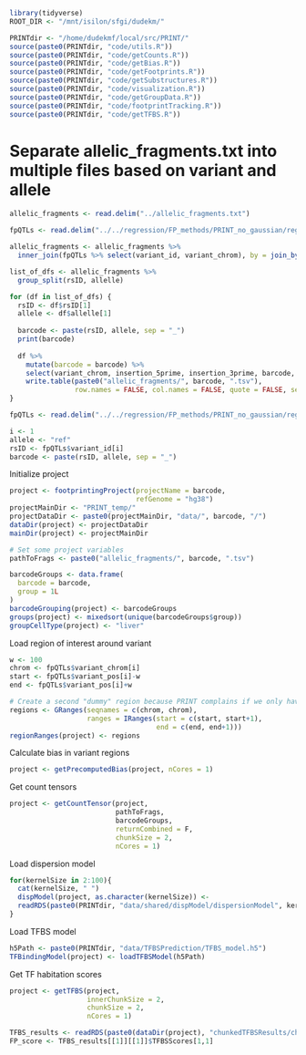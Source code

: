 ```r
library(tidyverse)
ROOT_DIR <- "/mnt/isilon/sfgi/dudekm/"

PRINTdir <- "/home/dudekmf/local/src/PRINT/"
source(paste0(PRINTdir, "code/utils.R"))
source(paste0(PRINTdir, "code/getCounts.R"))
source(paste0(PRINTdir, "code/getBias.R"))
source(paste0(PRINTdir, "code/getFootprints.R"))
source(paste0(PRINTdir, "code/getSubstructures.R"))
source(paste0(PRINTdir, "code/visualization.R"))
source(paste0(PRINTdir, "code/getGroupData.R"))
source(paste0(PRINTdir, "code/footprintTracking.R"))
source(paste0(PRINTdir, "code/getTFBS.R"))
```

# Separate allelic_fragments.txt into multiple files based on variant and allele
```r
allelic_fragments <- read.delim("../allelic_fragments.txt")

fpQTLs <- read.delim("../../regression/FP_methods/PRINT_no_gaussian/regression_results/fpQTLs_covariates_FDR5.txt")

allelic_fragments <- allelic_fragments %>%
  inner_join(fpQTLs %>% select(variant_id, variant_chrom), by = join_by(rsID == variant_id))
```

```r
list_of_dfs <- allelic_fragments %>%
  group_split(rsID, allelle) 

for (df in list_of_dfs) {
  rsID <- df$rsID[1]
  allele <- df$allelle[1]
  
  barcode <- paste(rsID, allele, sep = "_")
  print(barcode)
  
  df %>%
    mutate(barcode = barcode) %>%
    select(variant_chrom, insertion_5prime, insertion_3prime, barcode, count) %>%
    write.table(paste0("allelic_fragments/", barcode, ".tsv"), 
                row.names = FALSE, col.names = FALSE, quote = FALSE, sep = "\t")
}
```



```r
fpQTLs <- read.delim("../../regression/FP_methods/PRINT_no_gaussian/regression_results/fpQTLs_covariates_FDR5.txt")
```

```r
i <- 1
allele <- "ref"
rsID <- fpQTLs$variant_id[i]
barcode <- paste(rsID, allele, sep = "_")


```

Initialize project
```r
project <- footprintingProject(projectName = barcode,
                               refGenome = "hg38")
projectMainDir <- "PRINT_temp/"
projectDataDir <- paste0(projectMainDir, "data/", barcode, "/")
dataDir(project) <- projectDataDir
mainDir(project) <- projectMainDir

# Set some project variables
pathToFrags <- paste0("allelic_fragments/", barcode, ".tsv")

barcodeGroups <- data.frame(
  barcode = barcode,
  group = 1L
)
barcodeGrouping(project) <- barcodeGroups
groups(project) <- mixedsort(unique(barcodeGroups$group))
groupCellType(project) <- "liver"
```


Load region of interest around variant
```r
w <- 100
chrom <- fpQTLs$variant_chrom[i]
start <- fpQTLs$variant_pos[i]-w
end <- fpQTLs$variant_pos[i]+w

# Create a second "dummy" region because PRINT complains if we only have one region
regions <- GRanges(seqnames = c(chrom, chrom),
                   ranges = IRanges(start = c(start, start+1), 
                                    end = c(end, end+1)))
regionRanges(project) <- regions
```

Calculate bias in variant regions
```r
project <- getPrecomputedBias(project, nCores = 1)
```


Get count tensors
```r
project <- getCountTensor(project, 
                          pathToFrags, 
                          barcodeGroups, 
                          returnCombined = F,
                          chunkSize = 2,
                          nCores = 1)
```




Load dispersion model
```r
for(kernelSize in 2:100){
  cat(kernelSize, " ")
  dispModel(project, as.character(kernelSize)) <-
  readRDS(paste0(PRINTdir, "data/shared/dispModel/dispersionModel", kernelSize, "bp.rds"))
}
```

Load TFBS model
```r
h5Path <- paste0(PRINTdir, "data/TFBSPrediction/TFBS_model.h5")
TFBindingModel(project) <- loadTFBSModel(h5Path)
```

Get TF habitation scores
```r
project <- getTFBS(project, 
                   innerChunkSize = 2,
                   chunkSize = 2,
                   nCores = 1)
```

```r
TFBS_results <- readRDS(paste0(dataDir(project), "chunkedTFBSResults/chunk_1.rds"))
FP_score <- TFBS_results[[1]][[1]]$TFBSScores[1,1]
```




